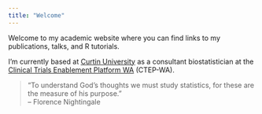 ```yaml
---
title: "Welcome"
---
```


Welcome to my academic website where you can find links to my publications, talks, and R tutorials.

I'm currently based at [Curtin University](https://curtin.edu.au) as a consultant biostatistician at the [Clinical Trials Enablement Platform WA](https://ccre.org.au/ctep-wa/) (CTEP-WA).

> “To understand God's thoughts we must study statistics, for these are the measure of his purpose.”<br>
>   -- Florence Nightingale 
